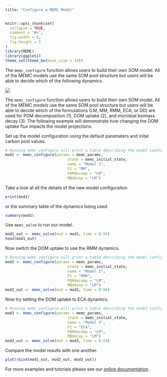 ```yaml
---
title: "Configure a MEMC Model"
---
```


```r
knitr::opts_chunk$set(
  collapse = TRUE,
  comment = "#>", 
  fig.width = 8, 
  fig.height = 5
)
library(MEMC)
library(ggplot2)
theme_set(theme_bw(base_size = 14))
```


The `memc_configure` function allows users to build their own SOM model. All of the MEMC models use the same SOM pool structure but users will be able to decide which of the following dynamics.

![](pool_structure.png)

The `memc_configure` function allows users to build their own SOM model. All of the MEMC models use the same SOM pool structure but users will be able to decide which of the formulations (LM, MM, RMM, ECA, or DD) are used for POM decomposition (1), DOM uptake (2), and microbial biomass decay (3). The following example will demonstrate how changing the DOM uptake flux impacts the model projections. 

Set up the model configuration using the default paramaters and inital carbon pool values. 




```r
# Running memc_configure will print a table describing the model configuration. 
mod1 <- memc_configure(params = memc_params, 
                            state = memc_initial_state, 
                            name = "Model 1", 
                            F1 = "MM", 
                            POMdecomp = "LM", 
                            MBdecay = "LM")
```

Take a look at all the details of the new model configuraiton
```r
print(mod1)
```

or the summary table of the dynamics being used. 

```r
summary(mod1)
```


Use `memc_solve` to run our model. 

```r
mod1_out <- memc_solve(mod = mod1, time = 0:50)
head(mod1_out)
```


Now switch the DOM uptake to use the RMM dynamics. 

```r
# Running memc_configure will print a table describing the model configuration. 
mod2 <- memc_configure(params = memc_params, 
                            state = memc_initial_state, 
                            name = "Model 2", 
                            F1 = "RMM", 
                            POMdecomp = "LM", 
                            MBdecay = "LM")
mod2_out <- memc_solve(mod = mod2, time = 0:50)
```


Now try setting the DOM uptake to ECA dynamics. 


```r
# Running memc_configure will print a table describing the model configuration. 
mod3 <- memc_configure(params = memc_params, 
                            state = memc_initial_state, 
                            name = "Model 3", 
                            F1 = "ECA", 
                            POMdecomp = "LM", 
                            MBdecay = "LM")
mod3_out <- memc_solve(mod = mod3, time = 0:50)
```


Compare the model results with one another. 


```r
plot(rbind(mod1_out, mod2_out, mod3_out))
```


For more examples and tutorials please see our [online documentation](https://microbial-explicit-model.github.io/MEMC/).


